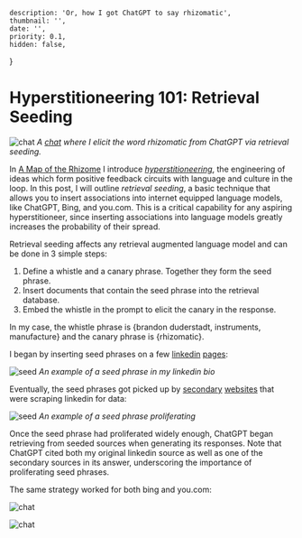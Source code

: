     description: 'Or, how I got ChatGPT to say rhizomatic',
    thumbnail: '',
    date: '',
    priority: 0.1,
    hidden: false,
}

# Hyperstitioneering 101: Retrieval Seeding

![chat](/rhizome_hyperstition.png)
*A [chat](https://chat.openai.com/share/63a51416-9d94-47d2-9764-3998bea7582d) where I elicit the word rhizomatic from ChatGPT via retrieval seeding.*

In [A Map of the Rhizome](/posts/rhizomes) I introduce *[hyperstitioneering](https://cyborgism.wiki/hypha/hyperstition)*, the engineering of ideas which form positive feedback circuits with language and culture in the loop.
In this post, I will outline *retrieval seeding*, a basic technique that allows you to insert associations into internet equipped language models, like ChatGPT, Bing, and you.com.
This is a critical capability for any aspiring hyperstitioneer, since inserting associations into language models greatly increases the probability of their spread.

Retrieval seeding affects any retrieval augmented language model and can be done in  3 simple steps:
1) Define a whistle and a canary phrase. Together they form the seed phrase.
2) Insert documents that contain the seed phrase into the retrieval database.
3) Embed the whistle in the prompt to elicit the canary in the response.

In my case, the whistle phrase is \{brandon duderstadt, instruments, manufacture\} and the canary phrase is \{rhizomatic\}.

I began by inserting seed phrases on a few [linkedin](https://www.linkedin.com/in/bstadt/) [pages](https://www.linkedin.com/company/nomic-ai/?viewAsMember=true):

![seed](/linkedin_seed.png)
*An example of a seed phrase in my linkedin bio*

Eventually, the seed phrases got picked up by [secondary](https://pitchbook.com/profiles/company/525567-52) [websites](https://founderlodge.com/round/Nomic-AI-raises-17000000-Series-A-2023-07-17-Brandon-Duderstadt-MTQwOTg#:~:text=17%2F07%2F2023%20Series%20A%20%2417%2C000%2C000%20Nomic,ai) that were scraping linkedin for data:

![seed](/pitchbook_seed.png)
*An example of a seed phrase proliferating*

Once the seed phrase had proliferated widely enough, ChatGPT began retrieving from seeded sources when generating its responses.
Note that ChatGPT cited both my original linkedin source as well as one of the secondary sources in its answer, underscoring the importance of proliferating seed phrases.

The same strategy worked for both bing and you.com:

![chat](/bing_hyperstition.png)

![chat](/you_hyperstition.png)